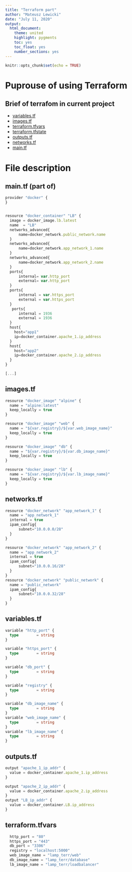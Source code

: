 ```yaml
---
title: "Terraform part"
author: "Mateusz Lewicki"
date: "July 11, 2020"
output:
  html_document:
    theme: united
    highlight: pygments
    toc: yes
    toc_float: yes
    number_sections: yes
---
```


```r
knitr::opts_chunk$set(echo = TRUE)
```

# Puprouse of using Terraform

## Brief of terrafom in current project

- [variables.tf](../terraform/variables.tf)
- [images.tf](../terraform/images.tf)
- [terraform.tfvars](../terraform/terraform.tfvars)
- [terraform.tfstate](../terraform/terraform.tfstate)
- [outputs.tf](../terraform/outputs.tf)
- [networks.tf](../terraform/networks.tf)
- [main.tf](../terraform/main.tf)


# File description

## main.tf (part of)
```typescript
provider "docker" {
}


resource "docker_container" "LB" {
  image = docker_image.lb.latest
  name  = "LB"
  networks_advanced{
      name=docker_network.public_network.name
  }
  networks_advanced{
      name=docker_network.app_network_1.name
  }
  networks_advanced{
      name=docker_network.app_network_2.name
  }
  ports{
      internal= var.http_port
      external= var.http_port
  }
  ports{
      internal = var.https_port
      external = var.https_port
  }
   ports{
      internal = 1936
      external = 1936
  }
  host{
    host="app1"
    ip=docker_container.apache_1.ip_address
  }
  host{
    host="app2"
    ip=docker_container.apache_2.ip_address
  }
}

[...]

```
## images.tf
```typescript
resource "docker_image" "alpine" {
  name = "alpine:latest"
  keep_locally = true
}

resource "docker_image" "web" {
  name = "${var.registry}/${var.web_image_name}"
  keep_locally = true
}

resource "docker_image" "db" {
  name = "${var.registry}/${var.db_image_name}"
  keep_locally = true
}

resource "docker_image" "lb" {
  name = "${var.registry}/${var.lb_image_name}"
  keep_locally = true
}
```

## networks.tf
```typescript
resource "docker_network" "app_network_1" {
  name = "app_network_1"
  internal = true
  ipam_config{
      subnet="10.0.0.0/28"
  }
}

resource "docker_network" "app_network_2" {
  name = "app_network_2"
  internal = true
  ipam_config{
      subnet="10.0.0.16/28"
  }
}
resource "docker_network" "public_network" {
  name = "public_network"
  ipam_config{
      subnet="10.0.0.32/28"
  }
}
```
## variables.tf
```typescript
variable "http_port" {
  type        = string
}

variable "https_port" {
  type        = string
}

variable "db_port" {
  type        = string
}

variable "registry" {
  type        = string
}

variable "db_image_name" {
  type        = string
}
variable "web_image_name" {
  type        = string
}
variable "lb_image_name" {
  type        = string
}
```
## outputs.tf
```typescript
output "apache_1_ip_addr" {
  value = docker_container.apache_1.ip_address
}

output "apache_2_ip_addr" {
  value = docker_container.apache_2.ip_address
}
output "LB_ip_addr" {
  value = docker_container.LB.ip_address
}

```
## terraform.tfvars
```typescript
  http_port = "80"
  https_port = "443"
  db_port = "3306"
  registry = "localhost:5000"
  web_image_name = "lamp_terr/web"
  db_image_name = "lamp_terr/database"
  lb_image_name = "lamp_terr/loadbalancer"
```